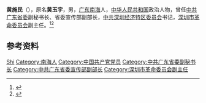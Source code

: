 '''黄施民'''（{{bd|1921年||2003年|6月16日}}），原名'''黄玉宇'''，男，[[广东|广东]][[南海县|南海]]人，[[中华人民共和国|中华人民共和国]]政治人物，曾任[[中共广东省委|中共广东省委]]副秘书长、省委宣传部副部长，[[中共深圳经济特区委员会|中共深圳经济特区委员会]]书记，[[深圳市革命委员会|深圳市革命委员会]]副主任。<ref>{{Cite book|title=中国当代文艺名人辞典|author=谷向阳, 王庆新主编|publisher=学苑出版社|year=1994|isbn=|location=北京|pages=}}</ref><ref>{{Cite web|title=黄施民,1921-2003|url=https://www.macaumemory.mo/entries_7afe5d9b3afc409dba2c8ab39000563b?token=Ie5LAaaPs8HDOFkgsg6KRA==&lgType=zh-cn|accessdate=2020-07-28|work=澳門記憶}}</ref>

== 参考资料 ==
{{reflist}}

{{中国人物小作品}}

{{Authority control}}
{{DEFAULTSORT:Huang黄}}
[[Category:黄姓|Shi]]
[[Category:南海人|Category:南海人]]
[[Category:中国共产党党员|Category:中国共产党党员]]
[[Category:中共广东省委副秘书长|Category:中共广东省委副秘书长]]
[[Category:中共广东省委宣传部副部长|Category:中共广东省委宣传部副部长]]
[[Category:深圳市革命委员会副主任|Category:深圳市革命委员会副主任]]